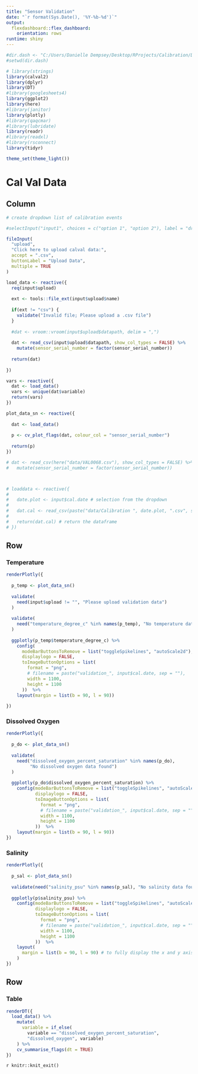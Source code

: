 ```yaml
---
title: "Sensor Validation"
date: "`r format(Sys.Date(), '%Y-%b-%d')`"
output:
  flexdashboard::flex_dashboard:
    orientation: rows
runtime: shiny
---
```


```r

#dir.dash <- "C:/Users/Danielle Dempsey/Desktop/RProjects/Calibration/Dashboard"
#setwd(dir.dash)

# library(strings)
library(calval2)
library(dplyr)
library(DT)
#library(googlesheets4) 
library(ggplot2)
library(here)
#library(janitor)
library(plotly)
#library(qaqcmar)
#library(lubridate)
library(readr)
#library(readxl)
#library(rsconnect)
library(tidyr)

theme_set(theme_light())

```


Cal Val Data {data-icon="fa-chart-line"}
=======================================

Column {.sidebar}
-------------------------------------

```r
# create dropdown list of calibration events

#selectInput("input1", choices = c("option 1", "option 2"), label = "dropdown")

fileInput(
  "upload", 
  "Click here to upload calval data:", 
  accept = ".csv",
  buttonLabel = "Upload Data", 
  multiple = TRUE
)

```

```r

load_data <- reactive({
  req(input$upload)
  
  ext <- tools::file_ext(input$upload$name)
  
  if(ext != "csv") {
    validate("Invalid file; Please upload a .csv file")
  }
  
  #dat <- vroom::vroom(input$upload$datapath, delim = ",")
  
  dat <- read_csv(input$upload$datapath, show_col_types = FALSE) %>% 
    mutate(sensor_serial_number = factor(sensor_serial_number))
  
  return(dat)
  
})

vars <- reactive({
  dat <- load_data()
  vars <- unique(dat$variable)
  return(vars)
})

plot_data_sn <- reactive({
  
  dat <- load_data()
  
  p <- cv_plot_flags(dat, colour_col = "sensor_serial_number")
  
  return(p)
})

# dat <- read_csv(here("data/VAL0068.csv"), show_col_types = FALSE) %>% 
#   mutate(sensor_serial_number = factor(sensor_serial_number))



# loaddata <- reactive({
#   
#   date.plot <- input$cal.date # selection from the dropdown
#   
#   dat.cal <- read_csv(paste("data/Calibration ", date.plot, ".csv", sep = "")) # read in the corresponding file
#   
#   return(dat.cal) # return the dataframe
# })
```


Row {.tabset} 
-------------------------------------

### Temperature
```r

renderPlotly({
  
  p_temp <- plot_data_sn()
  
  validate(
    need(input$upload != "", "Please upload validation data")
  )
    
  validate(
    need("temperature_degree_c" %in% names(p_temp), "No temperature data found")
  )
  
  ggplotly(p_temp$temperature_degree_c) %>%
    config(
      modeBarButtonsToRemove = list("toggleSpikelines", "autoScale2d"),
      displaylogo = FALSE,
      toImageButtonOptions = list(
        format = "png",
        # filename = paste("validation_", input$cal.date, sep = ""),
        width = 1100,
        height = 1100
      ))  %>%
    layout(margin = list(b = 90, l = 90))
    
})

```


### Dissolved Oxygen
```r

renderPlotly({
  
  p_do <- plot_data_sn()
  
  validate(
    need("dissolved_oxygen_percent_saturation" %in% names(p_do), 
         "No dissolved oxygen data found")
  )
  
  ggplotly(p_do$dissolved_oxygen_percent_saturation) %>%
    config(modeBarButtonsToRemove = list("toggleSpikelines", "autoScale2d"),
           displaylogo = FALSE,
           toImageButtonOptions = list(
             format = "png",
             # filename = paste("validation_", input$cal.date, sep = ""),
             width = 1100,
             height = 1100
           ))  %>%
    layout(margin = list(b = 90, l = 90))
})

``` 


### Salinity

```r

renderPlotly({
  
  p_sal <- plot_data_sn()
  
  validate(need("salinity_psu" %in% names(p_sal), "No salinity data found"))
  
  ggplotly(p$salinity_psu) %>%
    config(modeBarButtonsToRemove = list("toggleSpikelines", "autoScale2d"),
           displaylogo = FALSE,
           toImageButtonOptions = list(
             format = "png",
             # filename = paste("validation_", input$cal.date, sep = ""),
             width = 1100,
             height = 1100
           ))  %>%
    layout(
      margin = list(b = 90, l = 90) # to fully display the x and y axis labels
    )
})

``` 

Row 
-------------------------------------

### Table

```r

renderDT({
  load_data() %>% 
    mutate(
      variable = if_else(
        variable == "dissolved_oxygen_percent_saturation",
        "dissolved_oxygen", variable)
    ) %>% 
    cv_summarise_flags(dt = TRUE)
})
```

`r knitr::knit_exit()`







